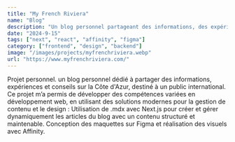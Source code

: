 ```yaml
---
title: "My French Riviera"
name: "Blog"
description: "Un blog personnel partageant des informations, des expériences et des conseils sur la Côte d'Azur"
date: "2024-9-15"
tags: ["next", "react", "affinity", "figma"]
category: ["frontend", "design", "backend"]
image: "/images/projects/myfrenchriviera.webp"
url: "https://www.myfrenchriviera.com/"
---
```


Projet personnel. un blog personnel dédié à partager des informations, expériences et conseils sur la Côte d'Azur, destiné à un public international. Ce projet m’a permis de développer des compétences variées en développement web, en utilisant des solutions modernes pour la gestion de contenu et le design : Utilisation de .mdx avec Next.js pour créer et gérer dynamiquement les articles du blog avec un contenu structuré et maintenable. Conception des maquettes sur Figma et réalisation des visuels avec Affinity.
